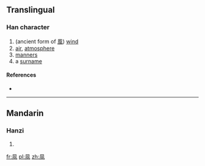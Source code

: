 ==Translingual==

===Han character===
{{Han char|rn=16|rad=几|as=05|sn=7|four=|canj=竹弓一日 (HNMA), X竹弓一日 (XHNMA)|ids=⿵几|⺇]]⿱[[一]][[日]]}}

# (ancient form of [[風]]) [[wind]]
# [[air]], [[atmosphere]]
# [[manners]]
# a [[surname]]

====References====
* {{Han ref|kx=1411.070|dkj=01765|dj=0299.320|hdz=10277.110|uh=51EC|ud=20972}}

----

==Mandarin==

===Hanzi===
{{cmn-hanzi|pin=[[fēng]] ([[feng1]])|wg=feng<sup>1</sup>}}

# {{defn|lang=cmn|sort=几05}}

[[fr:凬]]
[[pl:凬]]
[[zh:凬]]